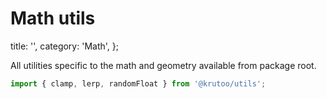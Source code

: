 # Math utils

  title: '',
  category: 'Math',
};

All utilities specific to the math and geometry available from package root.

```ts
import { clamp, lerp, randomFloat } from '@krutoo/utils';
```
